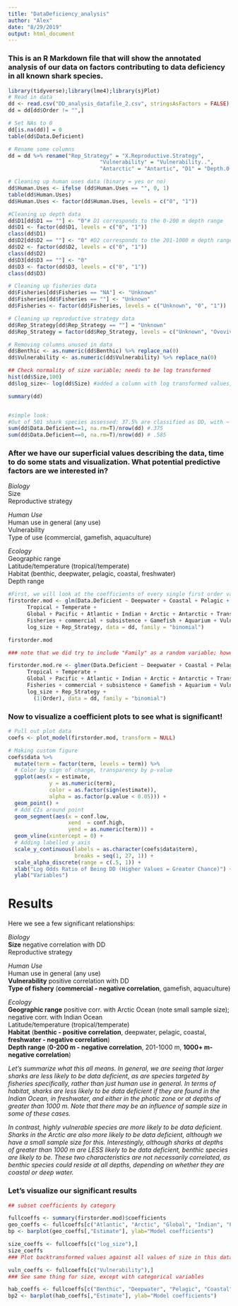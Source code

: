 ```yaml
---
title: "DataDeficiency_analysis"
author: "Alex"
date: "8/29/2019"
output: html_document
---
```


### This is an R Markdown file that will show the annotated analysis of our data on factors contributing to data deficiency in all known shark species.

```r
library(tidyverse);library(lme4);library(sjPlot)
# Read in data
dd <- read.csv("DD_analysis_datafile_2.csv", stringsAsFactors = FALSE)
dd = dd[dd$Order != "",]

# Set NAs to 0
dd[is.na(dd)] = 0
table(dd$Data.Deficient)

# Rename some columns
dd = dd %>% rename("Rep_Strategy" = "X.Reproductive.Strategy",
                             "Vulnerability" = "Vulnerability..",
                             "Antarctic" = "Antartic", "D1" = "Depth.0.200.", "D2"="Depth.201.1000.", "D3"="Depth.1000..")

# Cleaning up human uses data (binary = yes or no)
dd$Human.Uses <- ifelse (dd$Human.Uses == "", 0, 1)
table(dd$Human.Uses) 
dd$Human.Uses <- factor(dd$Human.Uses, levels = c("0", "1"))

#Cleaning up depth data
dd$D1[dd$D1 == ""] <- "0"# D1 corresponds to the 0-200 m depth range
dd$D1 <- factor(dd$D1, levels = c("0", "1"))
class(dd$D1) 
dd$D2[dd$D2 == ""] <- "0" #D2 corresponds to the 201-1000 m depth range
dd$D2 <- factor(dd$D2, levels = c("0", "1"))
class(dd$D2)
dd$D3[dd$D3 == ""] <- "0"
dd$D3 <- factor(dd$D3, levels = c("0", "1"))
class(dd$D3)

# Cleaning up fisheries data
dd$Fisheries[dd$Fisheries == "NA"] <- "Unknown"
dd$Fisheries[dd$Fisheries == ""] <- "Unknown"
dd$Fisheries <- factor(dd$Fisheries, levels = c("Unknown", "0", "1"))

# Cleaning up reproductive strategy data
dd$Rep_Strategy[dd$Rep_Strategy == ""] = "Unknown"
dd$Rep_Strategy = factor(dd$Rep_Strategy, levels = c("Unknown", "Ovoviviparous", "Viviparous", "Oviparous"))

# Removing columns unused in data
dd$Benthic <- as.numeric(dd$Benthic) %>% replace_na(0)
dd$Vulnerability <- as.numeric(dd$Vulnerability) %>% replace_na(0)

## Check normality of size variable; needs to be log transformed
hist(dd$Size,100)
dd$log_size<- log(dd$Size) #added a column with log transformed values, which we will use in the GLM

summary(dd)


#simple look: 
#Out of 501 shark species assessed: 37.5% are classified as DD, with ~ 4% not evaluated
sum(dd$Data.Deficient==1, na.rm=T)/nrow(dd) #.375
sum(dd$Data.Deficient==0, na.rm=T)/nrow(dd) # .585
```

### After we have our superficial values describing the data, time to do some stats and visualization. What potential predictive factors are we interested in?

*Biology*  
Size  
Reproductive strategy

*Human Use*  
Human use in general (any use)  
Vulnerability  
Type of use (commercial, gamefish, aquaculture)  

*Ecology*  
Geographic range  
Latitude/temperature (tropical/temperate)  
Habitat (benthic, deepwater, pelagic, coastal, freshwater)  
Depth range  


```r

#First, we will look at the coefficients of every single first order variable and extract p-values to see what we are dealing with
firstorder.mod <- glm(Data.Deficient ~ Deepwater + Coastal + Pelagic + Benthic + BrackishFreshwater +
      Tropical + Temperate + 
      Global + Pacific + Atlantic + Indian + Arctic + Antarctic + Trans.oceanic +
      Fisheries + commercial + subsistence + Gamefish + Aquarium + Vulnerability + Human.Uses+ D1 + D2 + D3 +
      log_size + Rep_Strategy, data = dd, family = "binomial")

firstorder.mod 

### note that we did try to include "Family" as a random variable; however, it was "rank deficient", which means that it was correlated with multiple other variables and therefore redundant. However, code is below

firstorder.mod.re <- glmer(Data.Deficient ~ Deepwater + Coastal + Pelagic + Benthic + BrackishFreshwater + 
      Tropical + Temperate + 
      Global + Pacific + Atlantic + Indian + Arctic + Antarctic + Trans.oceanic +
      Fisheries + commercial + subsistence + Gamefish + Aquarium + Vulnerability + 
      log_size + Rep_Strategy +
        (1|Order), data = dd, family = "binomial")


```
### Now to visualize a coefficient plots to see what is significant!

```r
# Pull out plot data
coefs <- plot_model(firstorder.mod, transform = NULL)

# Making custom figure
coefs$data %>%
  mutate(term = factor(term, levels = term)) %>%
  # Color by sign of change, transparency by p-value
  ggplot(aes(x = estimate,
             y = as.numeric(term),
             color = as.factor(sign(estimate)),
             alpha = as.factor(p.value < 0.05))) +
  geom_point() + 
  # Add CIs around point
  geom_segment(aes(x = conf.low,
                   xend  = conf.high,
                   yend = as.numeric(term))) +
  geom_vline(xintercept = 0) +
  # Adding labelled y axis
  scale_y_continuous(labels = as.character(coefs$data$term),
                     breaks = seq(1, 27, 1)) +
  scale_alpha_discrete(range = c(.5, 1)) +
  xlab("Log Odds Ratio of Being DD (Higher Values = Greater Chance)") +
  ylab("Variables")
```

# Results  
Here we see a few significant relationships:  

*Biology*  
**Size** negative correlation with DD  
Reproductive strategy  

*Human Use*  
Human use in general (any use)  
**Vulnerability** positive correlation with DD  
**Type of fishery** (**commercial - negative correlation**, gamefish, aquaculture)  


*Ecology*  
**Geographic range** positive corr. with Arctic Ocean (note small sample size); negative corr. with Indian Ocean   
Latitude/temperature (tropical/temperate)  
**Habitat** (**benthic - positive correlation**, deepwater, pelagic, coastal, **freshwater - negative correlation**)  
**Depth range** (**0-200 m - negative correlation**, 201-1000 m, **1000+ m- negative correlation**)  

*Let's summarize what this all means. In general, we are seeing that larger sharks are less likely to be data deficient, as are species targeted by fisheries specifically, rather than just human use in general. In terms of habitat, sharks are less likely to be data deficient if they are found in the Indian Ocean, in freshwater, and either in the photic zone or at depths of greater than 1000 m. Note that there may be an influence of sample size in some of these cases.*  

*In contrast, highly vulnerable species are more likely to be data deficient. Sharks in the Arctic are also more likely to be data deficient, although we have a small sample size for this. Interestingly, although sharks at depths of greater than 1000 m are LESS likely to be data deficient, benthic species are likely to be. These two characteristics are not necessarily correlated, as benthic species could reside at all depths, depending on whether they are coastal or deep water.*  


### Let's visualize our significant results

```r
## subset coefficients by category

fullcoeffs <- summary(firstorder.mod)$coefficients
geo_coeffs <- fullcoeffs[c("Atlantic", "Arctic", "Global", "Indian", "Pacific", "Global"),] #note that this is a matrix
bp <- barplot(geo_coeffs[,"Estimate"], ylab="Model coefficients")

size_coeffs <- fullcoeffs[c("log_size"),]
size_coeffs
### Plot backtransformed values against all values of size in this data set (dd$Size vs. )

vuln_coeffs <- fullcoeffs[c("Vulnerability"),]
### See same thing for size, except with categorical variables

hab_coeffs <- fullcoeffs[c("Benthic", "Deepwater", "Pelagic", "Coastal", "BrackishFreshwater"),]
bp2 <- barplot(hab_coeffs[,"Estimate"], ylab="Model coefficients")
```

